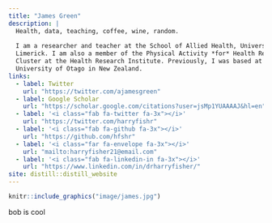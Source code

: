 ```yaml
---
title: "James Green"
description: |
  Health, data, teaching, coffee, wine, random.
  
  I am a researcher and teacher at the School of Allied Health, University of 
  Limerick. I am also a member of the Physical Activity *for* Health Research 
  Cluster at the Health Research Institute. Previously, I was based at the 
  University of Otago in New Zealand. 
links:
  - label: Twitter
    url: "https://twitter.com/ajamesgreen"
  - label: Google Scholar
    url: "https://scholar.google.com/citations?user=jsMp1YUAAAAJ&hl=en"
  - label: '<i class="fab fa-twitter fa-3x"></i>'
    url: "https://twitter.com/harryfishr"
  - label: '<i class="fab fa-github fa-3x"></i>'
    url: "https://github.com/hfshr"
  - label: '<i class="far fa-envelope fa-3x"></i>'
    url: "mailto:harryfisher21@email.com"
  - label: '<i class="fab fa-linkedin-in fa-3x"></i>'
    url: "https://www.linkedin.com/in/drharryfisher/"
site: distill::distill_website
---
```




<div class="full-width">

```r
knitr::include_graphics("image/james.jpg")
```

</div>

<aside>bob is cool</aside>

